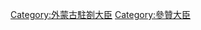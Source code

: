 {{Catnav|頁面分類|...|元明清|清朝|清朝官制|駐劄大臣}}
{{catmore}}

[[Category:外蒙古駐劄大臣|Category:外蒙古駐劄大臣]]
[[Category:參贊大臣|Category:參贊大臣]]